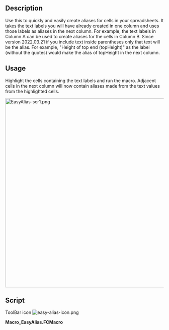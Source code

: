 <languages/>
<translate>

<!--T:1-->
{{Macro
|Name=Macro EasyAlias
|Icon=easy-alias-icon.png
|Description=Use this to quickly and easily create aliases for cells in your spreadsheets. It takes the text labels you will have already created in one column and uses those labels as aliases in the next column.
|Author=TheMarkster
|Version=2025.06.19
|Date=2025-06-19
|FCVersion=0.21
|Download=[https://www.freecadweb.org/wiki/images/5/5e/Easy-alias-icon.png ToolBar Icon]
}}

==Description== <!--T:2-->

<!--T:3-->
Use this to quickly and easily create aliases for cells in your spreadsheets. It takes the text labels you will have already created in one column and uses those labels as aliases in the next column. For example, the text labels in Column A can be used to create aliases for the cells in Column B. Since version 2022.03.21 if you include text inside parentheses only that text will be the alias. For example, "Height of top end (topHeight)" as the label (without the quotes) would make the alias of topHeight in the next column.

==Usage== <!--T:4-->

<!--T:5-->
Highlight the cells containing the text labels and run the macro. Adjacent cells in the next column will now contain aliases made from the text values from the highlighted cells.

</translate>
[[File:EasyAlias-scr1.png|600px]]
<translate>
<!--T:6-->
{{Caption|EasyAlias screenshot1, Text labels from Column A are used to create the aliases in Column B.}}

==Script== <!--T:7-->

<!--T:8-->
ToolBar icon [[Image:easy-alias-icon.png]]

</translate>
'''Macro_EasyAlias.FCMacro'''

{{MacroCode|code=
# -*- coding: utf-8 -*-
import FreeCAD
import re
from PySide import QtGui

"""
EasyAlias.FCMacro.py

This macro can be used to easily create aliases based on the contents of selected spreadsheet
cells in the previous column. As an example, suppose you wish to have the following:

A1: content = 'radius', B1: content = '5', alias = 'radius'
A2: content = 'height', B1: content = '15', alias = 'height'

The traditional way to set this up would be:
Select A1
Enter radius
Select B1
Enter 5
Right-click B1
Select properties
Select Alias
Enter radius
click OK
Select A2
Enter height
Select B2
Enter 15
Right-click B2
Select Properties
Select Alias
Enter height
Click OK

Using this macro, the work flow becomes:
Select A1
Enter radius
Select B1
Enter 5
Select A2
Enter height
Select B2
Enter 15
Select A1 through A2
Run the EasyAlias macro
Done

"""

__title__ = "EasyAlias"
__author__ = "TheMarkster and rosta"
__url__ = "https://wiki.freecadweb.org/Macro_EasyAlias"
__Wiki__ = "https://wiki.freecadweb.org/Macro_EasyAlias"
__date__ = "2025.06.19" #year.month.date
__version__ = __date__
__icon__ = "https://www.freecadweb.org/wiki/images/5/5e/Easy-alias-icon.png"

CELL_ADDR_RE = re.compile(r"([A-Za-z]+)([1-9]\d*)")
CUSTOM_ALIAS_RE = re.compile(r".*\((.*)\)")
MAGIC_NUMBER = 64
REPLACEMENTS = {
    " ": "_",
    ".": "_",
    "ä": "ae",
    "ö": "oe",
    "ü": "ue",
    "Ä": "Ae",
    "Ö": "Oe",
    "Ü": "Ue",
    "ß": "ss",
    "'": ""
}

def getSpreadsheets():
    """
    Returns a set of selected spreadsheets in the active document or None if none is selected.
    :returns: a set of selected spreadsheets in the active document or None if none is selected
    :rtype: set
    """

    spreadsheets = set()
    for selectedObject in Gui.Selection.getSelection():
        if selectedObject.TypeId == 'Spreadsheet::Sheet':
            spreadsheets.add(selectedObject)
        elif selectedObject.TypeId == "App::Link":
            linkedObject = selectedObject.LinkedObject
            if linkedObject.TypeId == 'Spreadsheet::Sheet':
                spreadsheets.add(linkedObject)
    if spreadsheets:
        return spreadsheets
    else:
        # check if there is only one spreadsheet and use that one if none are selected
        doc = FreeCAD.ActiveDocument
        if not doc:
            return spreadsheets
        all_spreadsheets = [obj for obj in doc.Objects if obj.isDerivedFrom("Spreadsheet::Sheet")]
        if len(all_spreadsheets) == 1:
            return set(all_spreadsheets)
    return spreadsheets

# The original implementatin of a1_to_rowcol and rowcol_to_a1 can be found here:
# https://github.com/burnash/gspread/blob/master/gspread/utils.py

def a1_to_rowcol(label:str):
    """Translates a cell's address in A1 notation to a tuple of integers.
    :param str label: A cell label in A1 notation, e.g. 'B1'. Letter case is ignored.
    :returns: a tuple containing `row` and `column` numbers. Both indexed from 1 (one).
    :rtype: tuple
    Example:
    >>> a1_to_rowcol('A1')
    (1, 1)
    """

    match = CELL_ADDR_RE.match(label)

    row = int(match.group(2))

    column_label = match.group(1).upper()
    column = 0
    for i, c in enumerate(reversed(column_label)):
        column += (ord(c) - MAGIC_NUMBER) * (26**i)

    return (row, column)

def rowcol_to_a1(row:int, column:int):
    """Translates a row and column cell address to A1 notation.
    :param row: The row of the cell to be converted. Rows start at index 1.
    :type row: int, str
    :param col: The column of the cell to be converted. Columns start at index 1.
    :type row: int, str
    :returns: a string containing the cell's coordinates in A1 notation.
    Example:
    >>> rowcol_to_a1(1, 1)
    A1
    """

    row = int(row)

    column = int(column)
    dividend = column
    column_label = ""
    while dividend:
        (dividend, mod) = divmod(dividend, 26)
        if mod == 0:
            mod = 26
            dividend -= 1
        column_label = chr(mod + MAGIC_NUMBER) + column_label

    label = "{}{}".format(column_label, row)

    return label

def textToAlias(text:str):
    # support for custom aliases between parentheses
    match = CUSTOM_ALIAS_RE.match(text)
    if match:
        return match.group(1)

    for character in REPLACEMENTS:
        text = text.replace(character,REPLACEMENTS.get(character))
    return text

def main():
    spreadsheets = getSpreadsheets()
    if not spreadsheets:
        QtGui.QMessageBox.critical(None, "Error",
            "No spreadsheet selected.\nPlease select a spreadsheet in the tree view.")
        return
    for spreadsheet in spreadsheets:
        for selectedCell in spreadsheet.ViewObject.getView().selectedCells():
            contents = spreadsheet.getContents(selectedCell) #get() throws exception on empty cell
            if contents:
                contents = spreadsheet.get(selectedCell)
                alias = textToAlias(contents)
                row, column = a1_to_rowcol(selectedCell)
                nextCell = rowcol_to_a1(row, column + 1)
                try:
                    spreadsheet.setAlias(nextCell, alias)
                except:
                    inUse = spreadsheet.getCellFromAlias(alias) is not None
                    if inUse:
                        inUseMsg = "<br><br><b>Alias</b> <i>" + alias + "</i><b> is already in use at " + \
                        spreadsheet.getCellFromAlias(alias) + ", cannot have duplicate aliases.</b>"
                    else:
                        inUseMsg = "<br><br><b>Remember, aliases cannot begin with a numeral or an " + \
                        "underscore or contain any invalid characters.</b>"
                    QtGui.QMessageBox.critical(None, "Error",
                        "Unable to set alias <i>" + alias + "</i> at cell " + nextCell +
                        "<br>in spreadsheet <i>" + spreadsheet.FullName + "</i>." + inUseMsg)

    App.ActiveDocument.recompute()

main()
}}